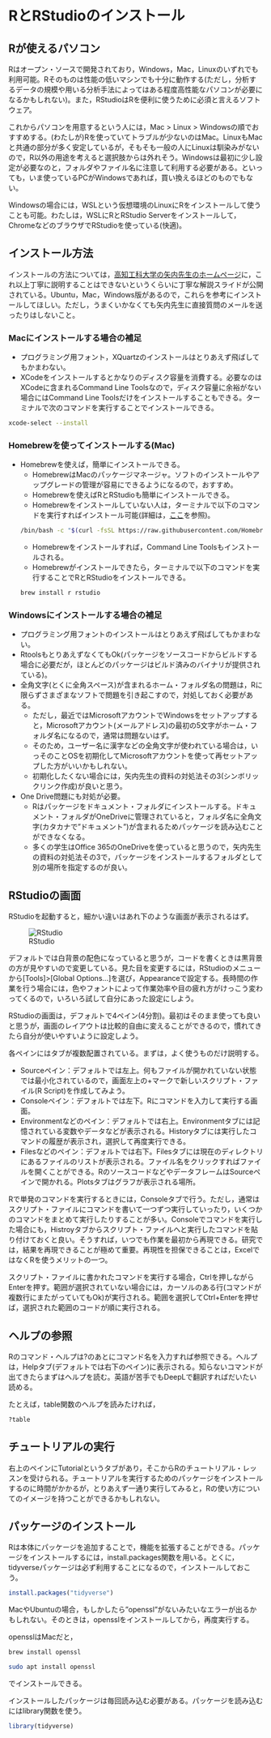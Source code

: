 # RとRStudioのインストール

## Rが使えるパソコン

Rはオープン・ソースで開発されており，Windows，Mac，Linuxのいずれでも利用可能。Rそのものは性能の低いマシンでも十分に動作する(ただし，分析するデータの規模や用いる分析手法によってはある程度高性能なパソコンが必要になるかもしれない)。また，RStudioはRを便利に使うために必須と言えるソフトウェア。

これからパソコンを用意するという人には，Mac > Linux > Windowsの順でおすすめする。(わたしが)Rを使っていてトラブルが少ないのはMac。LinuxもMacと共通の部分が多く安定しているが，そもそも一般の人にLinuxは馴染みがないので，R以外の用途を考えると選択肢からは外れそう。Windowsは最初に少し設定が必要なのと，フォルダやファイル名に注意して利用する必要がある。といっても，いま使っているPCがWindowsであれば，買い換えるほどのものでもない。

Windowsの場合には，WSLという仮想環境のLinuxにRをインストールして使うことも可能。わたしは，WSLにRとRStudio Serverをインストールして，ChromeなどのブラウザでRStudioを使っている(快適)。

## インストール方法

インストールの方法については，[高知工科大学の矢内先生のホームページ](https://yukiyanai.github.io/jp/resources/)に，これ以上丁寧に説明することはできないというくらいに丁寧な解説スライドが公開されている。Ubuntu，Mac，Windows版があるので，これらを参考にインストールしてほしい。ただし，うまくいかなくても矢内先生に直接質問のメールを送ったりはしないこと。

### Macにインストールする場合の補足

- プログラミング用フォント，XQuartzのインストールはとりあえず飛ばしてもかまわない。
- XCodeをインストールするとかなりのディスク容量を消費する。必要なのはXCodeに含まれるCommand Line Toolsなので，ディスク容量に余裕がない場合にはCommand Line Toolsだけをインストールすることもできる。ターミナルで次のコマンドを実行することでインストールできる。

```bash
xcode-select --install
```

### Homebrewを使ってインストールする(Mac)

- Homebrewを使えば，簡単にインストールできる。
  - HomebrewはMacのパッケージマネージャ。ソフトのインストールやアップグレードの管理が容易にできるようになるので，おすすめ。
  - Homebrewを使えばRとRStudioも簡単にインストールできる。
  - Homebrewをインストールしていない人は，ターミナルで以下のコマンドを実行すればインストール可能(詳細は，[ここ](https://brew.sh/index_ja)を参照)。

  ```bash
  /bin/bash -c "$(curl -fsSL https://raw.githubusercontent.com/Homebrew/install/HEAD/install.sh)"
  ```

  - Homebrewをインストールすれば，Command Line Toolsもインストールされる。
  - Homebrewがインストールできたら，ターミナルで以下のコマンドを実行することでRとRStudioをインストールできる。

  ```bash
  brew install r rstudio
  ```

### Windowsにインストールする場合の補足

- プログラミング用フォントのインストールはとりあえず飛ばしてもかまわない。
- RtoolsもとりあえずなくてもOk(パッケージをソースコードからビルドする場合に必要だが，ほとんどのパッケージはビルド済みのバイナリが提供されている)。
- 全角文字(とくに全角スペース)が含まれるホーム・フォルダ名の問題は，Rに限らずさまざまなソフトで問題を引き起こすので，対処しておく必要がある。
  - ただし，最近ではMicrosoftアカウントでWindowsをセットアップすると，Microsoftアカウント(メールアドレス)の最初の5文字がホーム・フォルダ名になるので，通常は問題ないはず。
  - そのため，ユーザー名に漢字などの全角文字が使われている場合は，いっそのことOSを初期化してMicrosoftアカウントを使って再セットアップした方がいいかもしれない。
  - 初期化したくない場合には，矢内先生の資料の対処法その3(シンボリックリンク作成)が良いと思う。
- One Drive問題にも対処が必要。
  - Rはパッケージをドキュメント・フォルダにインストールする。ドキュメント・フォルダがOneDriveに管理されていると，フォルダ名に全角文字(カタカナで”ドキュメント”)が含まれるためパッケージを読み込むことができなくなる。
  - 多くの学生はOffice 365のOneDriveを使っていると思うので，矢内先生の資料の対処法その3で，パッケージをインストールするフォルダとして別の場所を指定するのが良い。

## RStudioの画面

RStudioを起動すると，細かい違いはあれ下のような画面が表示されるはず。

![RStudio](RStudio.png)

デフォルトでは白背景の配色になっていると思うが，コードを書くときは黒背景の方が見やすいので変更している。見た目を変更するには，RStudioのメニューから[Tools]>[Global Options...]を選び，Appearanceで設定する。長時間の作業を行う場合には，色やフォントによって作業効率や目の疲れ方がけっこう変わってくるので，いろいろ試して自分にあった設定にしよう。

RStudioの画面は，デフォルトで4ペイン(4分割)。最初はそのまま使っても良いと思うが，画面のレイアウトは比較的自由に変えることができるので，慣れてきたら自分が使いやすいように設定しよう。

各ペインにはタブが複数配置されている。まずは，よく使うものだけ説明する。

- Sourceペイン：デフォルトでは左上。何もファイルが開かれていない状態では最小化されているので，画面左上の+マークで新しいスクリプト・ファイル(R Script)を作成してみよう。
- Consoleペイン：デフォルトでは左下。Rにコマンドを入力して実行する画面。
- Environmentなどのペイン：デフォルトでは右上。Environmentタブには記憶されている変数やデータなどが表示される。Historyタブには実行したコマンドの履歴が表示され，選択して再度実行できる。
- Filesなどのペイン：デフォルトでは右下。Filesタブには現在のディレクトリにあるファイルのリストが表示される。ファイル名をクリックすればファイルを開くことができる。RのソースコードなどやデータフレームはSourceペインで開かれる。Plotsタブはグラフが表示される場所。

Rで単発のコマンドを実行するときには，Consoleタブで行う。ただし，通常はスクリプト・ファイルにコマンドを書いて一つずつ実行していったり，いくつかのコマンドをまとめて実行したりすることが多い。Consoleでコマンドを実行した場合にも，Histroyタブからスクリプト・ファイルへと実行したコマンドを貼り付けておくと良い。そうすれば，いつでも作業を最初から再現できる。研究では，結果を再現できることが極めて重要。再現性を担保できることは，ExcelではなくRを使うメリットの一つ。

スクリプト・ファイルに書かれたコマンドを実行する場合，Ctrlを押しながらEnterを押す。範囲が選択されていない場合には，カーソルのある行(コマンドが複数行にまたがっていてもOk)が実行される。範囲を選択してCtrl+Enterを押せば，選択された範囲のコードが順に実行される。

## ヘルプの参照

Rのコマンド・ヘルプは?のあとにコマンド名を入力すれば参照できる。ヘルプは，Helpタブ(デフォルトでは右下のペイン)に表示される。知らないコマンドが出てきたらまずはヘルプを読む。英語が苦手でもDeepLで翻訳すればだいたい読める。

たとえば，table関数のヘルプを読みたければ，

```r
?table
```

## チュートリアルの実行

右上のペインにTutorialというタブがあり，そこからRのチュートリアル・レッスンを受けられる。チュートリアルを実行するためのパッケージをインストールするのに時間がかかるが，とりあえず一通り実行してみると，Rの使い方についてのイメージを持つことができるかもしれない。

## パッケージのインストール

Rは本体にパッケージを追加することで，機能を拡張することができる。パッケージをインストールするには，install.packages関数を用いる。とくに，tidyverseパッケージは必ず利用することになるので，インストールしておこう。

```r
install.packages("tidyverse")
```

MacやUbuntuの場合，もしかしたら"openssl"がないみたいなエラーが出るかもしれない。そのときは，opensslをインストールしてから，再度実行する。

opensslはMacだと，

```bash
brew install openssl
```

```bash
sudo apt install openssl
```

でインストールできる。

インストールしたパッケージは毎回読み込む必要がある。パッケージを読み込むにはlibrary関数を使う。

```r
library(tidyverse)
```




